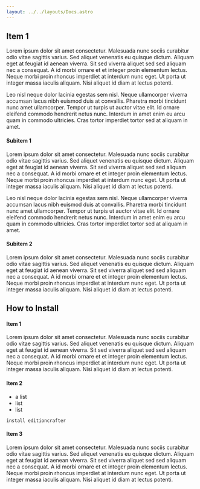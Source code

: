 ---
layout: ../../layouts/Docs.astro
---
## Item 1

Lorem ipsum dolor sit amet consectetur. Malesuada nunc sociis curabitur odio vitae sagittis varius. Sed aliquet venenatis eu quisque dictum. Aliquam eget at feugiat id aenean viverra. Sit sed viverra aliquet sed sed aliquam nec a consequat. A id morbi ornare et et integer proin elementum lectus. Neque morbi proin rhoncus imperdiet at interdum nunc eget. Ut porta ut integer massa iaculis aliquam. Nisi aliquet id diam at lectus potenti.

Leo nisl neque dolor lacinia egestas sem nisl. Neque ullamcorper viverra accumsan lacus nibh euismod duis at convallis. Pharetra morbi tincidunt nunc amet ullamcorper. Tempor ut turpis ut auctor vitae elit. Id ornare eleifend commodo hendrerit netus nunc. Interdum in amet enim eu arcu quam in commodo ultricies. Cras tortor imperdiet tortor sed at aliquam in amet.

#### Subitem 1

Lorem ipsum dolor sit amet consectetur. Malesuada nunc sociis curabitur odio vitae sagittis varius. Sed aliquet venenatis eu quisque dictum. Aliquam eget at feugiat id aenean viverra. Sit sed viverra aliquet sed sed aliquam nec a consequat. A id morbi ornare et et integer proin elementum lectus. Neque morbi proin rhoncus imperdiet at interdum nunc eget. Ut porta ut integer massa iaculis aliquam. Nisi aliquet id diam at lectus potenti.

Leo nisl neque dolor lacinia egestas sem nisl. Neque ullamcorper viverra accumsan lacus nibh euismod duis at convallis. Pharetra morbi tincidunt nunc amet ullamcorper. Tempor ut turpis ut auctor vitae elit. Id ornare eleifend commodo hendrerit netus nunc. Interdum in amet enim eu arcu quam in commodo ultricies. Cras tortor imperdiet tortor sed at aliquam in amet.

#### Subitem 2

Lorem ipsum dolor sit amet consectetur. Malesuada nunc sociis curabitur odio vitae sagittis varius. Sed aliquet venenatis eu quisque dictum. Aliquam eget at feugiat id aenean viverra. Sit sed viverra aliquet sed sed aliquam nec a consequat. A id morbi ornare et et integer proin elementum lectus. Neque morbi proin rhoncus imperdiet at interdum nunc eget. Ut porta ut integer massa iaculis aliquam. Nisi aliquet id diam at lectus potenti.

## How to Install

#### Item 1

Lorem ipsum dolor sit amet consectetur. Malesuada nunc sociis curabitur odio vitae sagittis varius. Sed aliquet venenatis eu quisque dictum. Aliquam eget at feugiat id aenean viverra. Sit sed viverra aliquet sed sed aliquam nec a consequat. A id morbi ornare et et integer proin elementum lectus. Neque morbi proin rhoncus imperdiet at interdum nunc eget. Ut porta ut integer massa iaculis aliquam. Nisi aliquet id diam at lectus potenti.

#### Item 2

- a list
- list
- list

`install editioncrafter`

#### Item 3

Lorem ipsum dolor sit amet consectetur. Malesuada nunc sociis curabitur odio vitae sagittis varius. Sed aliquet venenatis eu quisque dictum. Aliquam eget at feugiat id aenean viverra. Sit sed viverra aliquet sed sed aliquam nec a consequat. A id morbi ornare et et integer proin elementum lectus. Neque morbi proin rhoncus imperdiet at interdum nunc eget. Ut porta ut integer massa iaculis aliquam. Nisi aliquet id diam at lectus potenti.
